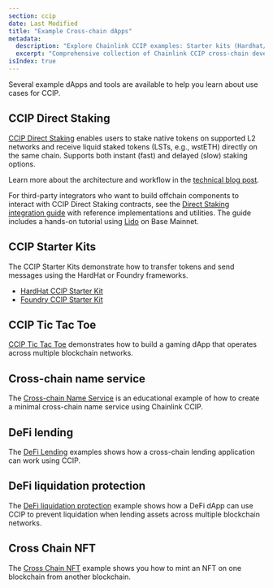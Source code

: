 ```yaml
---
section: ccip
date: Last Modified
title: "Example Cross-chain dApps"
metadata:
  description: "Explore Chainlink CCIP examples: Starter kits (Hardhat/Foundry), Tic Tac Toe game, Name Service, DeFi lending, liquidation protection, cross-chain NFTs, and direct staking solutions."
  excerpt: "Comprehensive collection of Chainlink CCIP cross-chain development examples including starter kits for Hardhat and Foundry, gaming dApps, cross-chain name services, DeFi lending and liquidation protection, NFT minting, and direct staking with liquid staking tokens (LSTs). Features production-ready code samples, integration guides, and tutorials for building cross-chain applications using CCIP Programmable Token Transfers across multiple blockchain networks including Ethereum, Base, Arbitrum, and Optimism."
isIndex: true
---
```



<CcipCommon callout="talkToExpert" />

Several example dApps and tools are available to help you learn about use cases for CCIP.

## CCIP Direct Staking

[CCIP Direct Staking](https://github.com/Aphyla/chainlink-csr) enables users to stake native tokens on supported L2 networks and receive liquid staked tokens (LSTs, e.g., wstETH) directly on the same chain. Supports both instant (fast) and delayed (slow) staking options.

Learn more about the architecture and workflow in the [technical blog post](https://blog.chain.link/scaling-staking-protocols-cross-chain/).

For third-party integrators who want to build offchain components to interact with CCIP Direct Staking contracts, see the [Direct Staking integration guide](/quickstarts/ccip-direct-staking) with reference implementations and utilities. The guide includes a hands-on tutorial using [Lido](https://lido.fi/) on Base Mainnet.

## CCIP Starter Kits

The CCIP Starter Kits demonstrate how to transfer tokens and send messages using the HardHat or Foundry frameworks.

- [HardHat CCIP Starter Kit](https://github.com/smartcontractkit/ccip-starter-kit-hardhat)
- [Foundry CCIP Starter Kit](https://github.com/smartcontractkit/ccip-starter-kit-foundry)

## CCIP Tic Tac Toe

[CCIP Tic Tac Toe](https://github.com/smartcontractkit/ccip-tic-tac-toe) demonstrates how to build a gaming dApp that operates across multiple blockchain networks.

## Cross-chain name service

The [Cross-chain Name Service](https://github.com/smartcontractkit/ccip-cross-chain-name-service) is an educational example of how to create a minimal cross-chain name service using Chainlink CCIP.

## DeFi lending

The [DeFi Lending](https://github.com/smartcontractkit/ccip-defi-lending) examples shows how a cross-chain lending application can work using CCIP.

## DeFi liquidation protection

The [DeFi liquidation protection](https://github.com/smartcontractkit/ccip-liquidation-protector) example shows how a DeFi dApp can use CCIP to prevent liquidation when lending assets across multiple blockchain networks.

## Cross Chain NFT

The [Cross Chain NFT](https://github.com/smartcontractkit/ccip-cross-chain-nft) example shows you how to mint an NFT on one blockchain from another blockchain.
